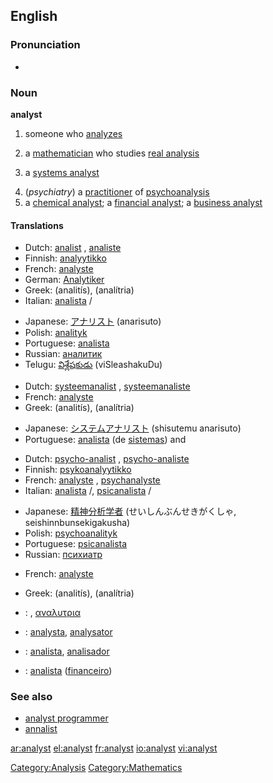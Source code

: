 ==English==

===Pronunciation===
*{{audio|en-us-analyst.ogg|Audio (US)}}


===Noun===
'''analyst'''
# someone who [[analyze]]s
# {{mathematics}} a [[mathematician]] who studies [[real analysis]]
#{{computing}} a [[systems analyst]]
#(''psychiatry'') a [[practitioner]] of [[psychoanalysis]]
# a [[chemical analyst]]; a [[financial analyst]]; a [[business analyst]]

====Translations====
{{trans-top|person who analyzes}}
*Dutch: [[analist]] {{m}}, [[analiste]] {{f}}
*Finnish: [[analyytikko]]
*French: [[analyste]] {{m}}
*German: [[Analytiker]] {{m}}
*Greek: {{t|el|αναλυτής|m|}} (analitís), {{t|el|αναλύτρια|f|}} (analítria)
*Italian: [[analista]] {{m}}/{{f}}
{{trans-mid}}
*Japanese: [[アナリスト]] (anarisuto)
*Polish: [[analityk]] {{m}}
*Portuguese: [[analista]] {{m}}
*Russian: [[аналитик]] {{m}}
*Telugu: [[విశ్లేషకుడు]] (viSleashakuDu) {{m}}
{{trans-bottom}}

{{trans-top|systems analyst}}
*Dutch: [[systeemanalist]] {{m}}, [[systeemanaliste]] {{f}}
*French: [[analyste]] {{m}}
*Greek: {{t|el|αναλυτής|m|}} (analitís), {{t|el|αναλύτρια|f|}} (analítria)
{{trans-mid}}
*Japanese: [[システムアナリスト]] (shisutemu anarisuto)
*Portuguese: [[analista]] (de [[sistemas]]) {{m}} and {{f}}
{{trans-bottom}}

{{trans-top|psychoanalysis practitioner}}
*Dutch: [[psycho-analist]] {{m}}, [[psycho-analiste]] {{f}}
*Finnish: [[psykoanalyytikko]]
*French: [[analyste]] {{m}}, [[psychanalyste]] {{m}}
*Italian: [[analista]] {{m}}/{{f}}, [[psicanalista]] {{m}}/{{f}}
{{trans-mid}}
*Japanese: [[精神分析学者]] (せいしんぶんせきがくしゃ, seishinnbunsekigakusha)
*Polish: [[psychoanalityk]] {{m}}
*Portuguese: [[psicanalista]] {{m}}
*Russian: [[психиатр]] {{m}}
{{trans-bottom}}

{{trans-top|chemical, financial or business analyst}}
*French: [[analyste]] {{m}}
{{trans-mid}}
*Greek: {{t|el|αναλυτής|m|}} (analitís), {{t|el|αναλύτρια|f|}} (analítria)
{{trans-bottom}}

*{{ttbc|Greek}}: [[]], [[αναλυτρια]]

{{checktrans}}
{{trans-top|Translations to be categorised}}
*{{ttbc|Interlingua}}: [[analysta]], [[analysator]] 
*{{ttbc|Spanish}}: [[analista]], [[analisador]]
*{{ttbc|Portuguese}}: [[analista]] ([[financeiro]]) {{m}}
{{trans-bottom}}

===See also===
*[[analyst programmer]]
*[[annalist]]

[[Category:Analysis]] [[Category:Mathematics]]

[[ar:analyst]]
[[el:analyst]]
[[fr:analyst]]
[[io:analyst]]
[[vi:analyst]]